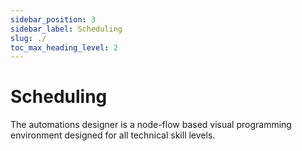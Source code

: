 ```yaml
---
sidebar_position: 3
sidebar_label: Scheduling
slug: ./
toc_max_heading_level: 2
---
```



# Scheduling

The automations designer is a node-flow based visual programming environment designed for all
technical skill levels.
